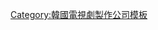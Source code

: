 <noinclude>
{{noteTA
|1=zh:辯護人;zh-tw:正義辯護人;zh-hk:逆權大狀;zh-cn:辩护人
}}
</noinclude>{{Navbox
|name   = Next Entertainment World
|title  = Next Entertainment World
|above  = 
|titlestyle = background-color:#23D725;
|groupstyle = background-color:#B8EB87;
|abovestyle = background-color:#B8EB87;
|belowstyle = background-color:#23D725;
|listclass = hlist
|group1 = 代表
|list1  = 金宇澤
|group2 = 電視劇製作
|list2  =
*[[太陽的後裔]]
*[[漢摩拉比小姐]]
*[[輔佐官2–改變世界的人們]]
*[[優雅的朋友們]]
|group3 = 電影投資
|list3 =
*[[超能力者 (電影)|超能力者]]
*[[世上最美麗的離別]]
*[[豐山犬 (電影)|豐山犬]]
*[[盲證]]
*[[Hit]]
*[[春,雪]]
*[[我妻子的一切|妻人太甚]]
*[[Miss GO]]
*[[危險的興奮]]
*[[隨風而逝 (電影)|隨風而逝]]
*[[聖殤]]
*[[創可貼 (電影)|創可貼]]
*[[7號房的禮物]]
*[[新世界 (2013年電影)|新世界]]
*[[蒙太奇 (電影)|蒙太奇]]
*[[監視者們]]
*[[捉迷藏 (2013年電影)|捉迷藏]]
*[[似而非]]
*[[辯護人 (電影)|辯護人]]
*[[当男人恋爱时 (2014年电影)|當男人戀愛時]]
*[[人間中毒]]
*[[海霧 (2014年電影)|海霧]]
*[[時尚王 (電影)|時尚天王]]
*[[Big Match]]
*[[許三觀 (電影)|許三觀]]
*[[地獄奶奶]]
*[[二十 (電影)|二十]]
*[[延坪海戰 (電影)|延坪海戰]]
*[[愛上變身情人]]
*[[手機 (韓國電影)|手機]]
*[[大虎]]
*[[想念哥哥]]
*[[等你 (電影)|等你]]
*[[偉大的願望]]
*[[特別搜查:囚犯的信]]
*[[屍速列車]]
*[[困獸之網]]
*[[潘朵拉 (電影)|潘朵拉]]
*[[因為愛 (電影)|因為愛]]
*[[The King (2017年電影)|The King]]
*[[Lucid Dream]]
*[[One Line]]
*[[惡女 (電影)|惡女]]
*[[玉子 (電影)|玉子]]
*[[The Mimic]]
*[[阿里東]]
*[[鋼鐵雨]]
*[[念力 (電影)|念力]]
*[[沒有你的生日]]
*[[目擊者 (韓國電影)|目擊者]]
*[[猖獗 (電影)|猖獗]]
*[[野獸 (電影)|野獸]]
*[[她的故事 (電影)|她的故事]]
*[[安市城 (電影)|安市城]]
*[[加油吧 ！Mr.Lee]]
*[[政客誠實中]]
*[[聲命線索]]
*[[人質 (2020年電影)|人質]]
*[[樂園之夜]]
*[[特送]]
*[[幸福的國家]]
}}
<noinclude>
[[Category:韓國電視劇製作公司模板]]
</noinclude>